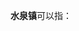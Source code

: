 '''水泉镇'''可以指：
{{PRC admin/disambig|15/22/24/104/000|21/09/04/101/000|37/04/06/107/000|62/04/03/101/000}}
{{disambig|cat=三字中国镇名消歧义}}